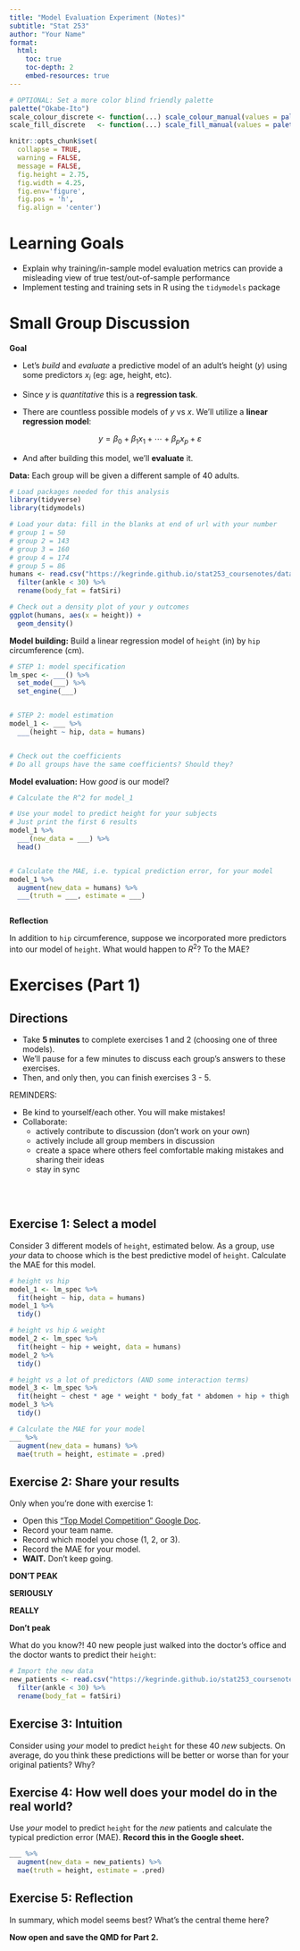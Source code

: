 ```yaml
---
title: "Model Evaluation Experiment (Notes)"
subtitle: "Stat 253"
author: "Your Name"
format:
  html:
    toc: true
    toc-depth: 2
    embed-resources: true
---
```


```r
# OPTIONAL: Set a more color blind friendly palette 
palette("Okabe-Ito")
scale_colour_discrete <- function(...) scale_colour_manual(values = palette())
scale_fill_discrete   <- function(...) scale_fill_manual(values = palette())

knitr::opts_chunk$set(
  collapse = TRUE, 
  warning = FALSE,
  message = FALSE,
  fig.height = 2.75, 
  fig.width = 4.25,
  fig.env='figure',
  fig.pos = 'h',
  fig.align = 'center')
```



# Learning Goals {-}

- Explain why training/in-sample model evaluation metrics can provide a misleading view of true test/out-of-sample performance
- Implement testing and training sets in R using the `tidymodels` package




# Small Group Discussion {-}


**Goal**

- Let's *build* and *evaluate* a predictive model of an adult's height ($y$) using some predictors $x_i$ (eg: age, height, etc).

- Since $y$ is *quantitative* this is a **regression task**.

- There are countless possible models of $y$ vs $x$. We'll utilize a **linear regression model**:

$$y = \beta_0 + \beta_1 x_1 + \cdots + \beta_p x_p + \varepsilon$$

- And after building this model, we'll **evaluate** it.





**Data:** Each group will be given a different sample of 40 adults.

```r
# Load packages needed for this analysis
library(tidyverse)
library(tidymodels)
```

```r
# Load your data: fill in the blanks at end of url with your number
# group 1 = 50
# group 2 = 143
# group 3 = 160
# group 4 = 174
# group 5 = 86
humans <- read.csv("https://kegrinde.github.io/stat253_coursenotes/data/bodyfat___.csv") %>% 
  filter(ankle < 30) %>% 
  rename(body_fat = fatSiri)
```

```r
# Check out a density plot of your y outcomes
ggplot(humans, aes(x = height)) + 
  geom_density()
```




**Model building:** Build a linear regression model of `height` (in) by `hip` circumference (cm).

```r
# STEP 1: model specification
lm_spec <- ___() %>% 
  set_mode(___) %>% 
  set_engine(___)
```

```r

```

```r
# STEP 2: model estimation
model_1 <- ___ %>% 
  ___(height ~ hip, data = humans)
```

```r

```

```r
# Check out the coefficients
# Do all groups have the same coefficients? Should they?

```



**Model evaluation:** How *good* is our model?

```r
# Calculate the R^2 for model_1

```

```r
# Use your model to predict height for your subjects
# Just print the first 6 results
model_1 %>% 
  ___(new_data = ___) %>% 
  head()
```

```r

```

```r
# Calculate the MAE, i.e. typical prediction error, for your model
model_1 %>% 
  augment(new_data = humans) %>% 
  ___(truth = ___, estimate = ___)
```

```r

```






**Reflection**

In addition to `hip` circumference, suppose we incorporated more predictors into our model of `height`. What would happen to $R^2$? To the MAE?




# Exercises (Part 1) {-}

## Directions

- Take **5 minutes** to complete exercises 1 and 2 (choosing one of three models).
- We'll pause for a few minutes to discuss each group's answers to these exercises.
- Then, and only then, you can finish exercises 3 - 5. 

REMINDERS: 

- Be kind to yourself/each other. You will make mistakes!
- Collaborate: 
  - actively contribute to discussion (don't work on your own)
  - actively include all group members in discussion 
  - create a space where others feel comfortable making mistakes and sharing their ideas
  - stay in sync

\
\


## Exercise 1: Select a model

Consider 3 different models of `height`, estimated below. As a group, use *your* data to choose which is the best predictive model of `height`. Calculate the MAE for this model.

```r
# height vs hip
model_1 <- lm_spec %>% 
  fit(height ~ hip, data = humans)
model_1 %>% 
  tidy()
```

```r
# height vs hip & weight
model_2 <- lm_spec %>% 
  fit(height ~ hip + weight, data = humans)
model_2 %>% 
  tidy()
```

```r
# height vs a lot of predictors (AND some interaction terms)
model_3 <- lm_spec %>% 
  fit(height ~ chest * age * weight * body_fat * abdomen + hip + thigh + knee + ankle + biceps + forearm + wrist, data = humans)
model_3 %>% 
  tidy()
```

```r
# Calculate the MAE for your model
___ %>% 
  augment(new_data = humans) %>% 
  mae(truth = height, estimate = .pred)
```





## Exercise 2: Share your results

Only when you're done with exercise 1:       

- Open this ["Top Model Competition" Google Doc](https://docs.google.com/spreadsheets/d/1dWCdwXNjNvrD3-aADaMQxh87euDePvKK1dROSMycp_U/edit?usp=sharing).
- Record your team name.
- Record which model you chose (1, 2, or 3).
- Record the MAE for your model.
- **WAIT.** Don't keep going.














































































**DON'T PEAK**




























**SERIOUSLY**





























**REALLY**











































**Don't peak**

What do you know?! 40 new people just walked into the doctor's office and the doctor wants to predict their `height`:

```r
# Import the new data
new_patients <- read.csv("https://kegrinde.github.io/stat253_coursenotes/data/bodyfat182.csv") %>% 
  filter(ankle < 30) %>% 
  rename(body_fat = fatSiri)
```





## Exercise 3: Intuition

Consider using *your* model to predict `height` for these 40 *new* subjects. On average, do you think these predictions will be better or worse than for your original patients? Why?








## Exercise 4: How well does your model do in the real world?

Use *your* model to predict `height` for the *new* patients and calculate the typical prediction error (MAE). **Record this in the Google sheet.**
    
```r
___ %>% 
  augment(new_data = new_patients) %>% 
  mae(truth = height, estimate = .pred)
```









## Exercise 5: Reflection

In summary, which model seems best? What's the central theme here?




**Now open and save the QMD for Part 2. **



